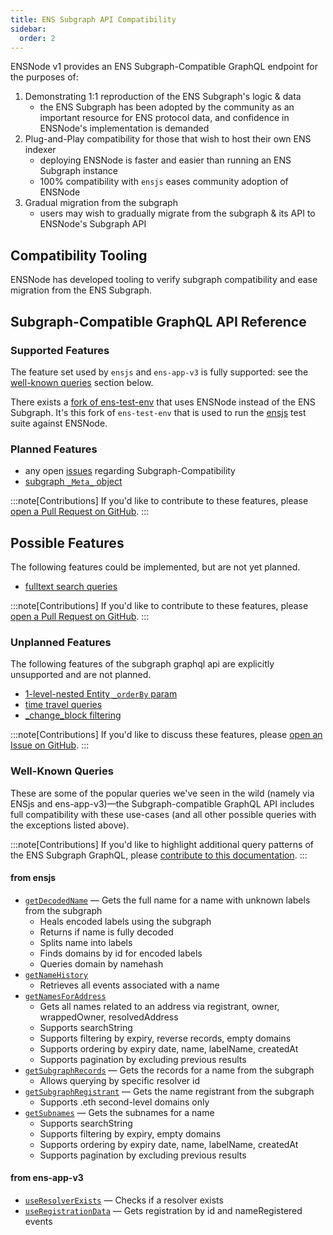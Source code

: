 ```yaml
---
title: ENS Subgraph API Compatibility
sidebar:
  order: 2
---
```



ENSNode v1 provides an ENS Subgraph-Compatible GraphQL endpoint for the purposes of:

1. Demonstrating 1:1 reproduction of the ENS Subgraph's logic & data
   - the ENS Subgraph has been adopted by the community as an important resource for ENS protocol data, and confidence in ENSNode's implementation is demanded
2. Plug-and-Play compatibility for those that wish to host their own ENS indexer
   - deploying ENSNode is faster and easier than running an ENS Subgraph instance
   - 100% compatibility with `ensjs` eases community adoption of ENSNode
3. Gradual migration from the subgraph
   - users may wish to gradually migrate from the subgraph & its API to ENSNode's Subgraph API

## Compatibility Tooling

ENSNode has developed tooling to verify subgraph compatibility and ease migration from the ENS Subgraph.

<LinkCard
  title="Subgraph Compatibility Tooling"
  href="../subgraph-compatibility-tooling"
/>

## Subgraph-Compatible GraphQL API Reference

### Supported Features

The feature set used by `ensjs` and `ens-app-v3` is fully supported: see the [well-known queries](#well-known-queries) section below.

There exists a [fork of ens-test-env](https://github.com/namehash/ens-test-env/) that uses ENSNode instead of the ENS Subgraph. It's this fork of `ens-test-env` that is used to run the [ensjs](https://github.com/namehash/ensjs) test suite against ENSNode.

### Planned Features

- any open [issues](https://github.com/namehash/ensnode/issues) regarding Subgraph-Compatibility
- [subgraph `_Meta_` object](https://thegraph.com/docs/en/subgraphs/querying/graphql-api/#subgraph-metadata)

:::note[Contributions]
If you'd like to contribute to these features, please [open a Pull Request on GitHub](https://github.com/namehash/ensnode).
:::

## Possible Features

The following features could be implemented, but are not yet planned.

- [fulltext search queries](https://thegraph.com/docs/en/subgraphs/querying/graphql-api/#fulltext-search-queries)

:::note[Contributions]
If you'd like to contribute to these features, please [open a Pull Request on GitHub](https://github.com/namehash/ensnode).
:::

### Unplanned Features

The following features of the subgraph graphql api are explicitly unsupported and are not planned.

- [1-level-nested Entity `_orderBy` param](https://thegraph.com/docs/en/subgraphs/querying/graphql-api/#example-for-nested-entity-sorting)
- [time travel queries](https://thegraph.com/docs/en/subgraphs/querying/graphql-api/#time-travel-queries)
- [\_change_block filtering](https://thegraph.com/docs/en/subgraphs/querying/graphql-api/#example-for-block-filtering)

:::note[Contributions]
If you'd like to discuss these features, please [open an Issue on GitHub](https://github.com/namehash/ensnode/issues).
:::

### Well-Known Queries

These are some of the popular queries we've seen in the wild (namely via ENSjs and ens-app-v3)—the Subgraph-compatible GraphQL API includes full compatibility with these use-cases (and all other possible queries with the exceptions listed above).

:::note[Contributions]
If you'd like to highlight additional query patterns of the ENS Subgraph GraphQL, please [contribute to this documentation](https://github.com/namehash/ensnode/issues).
:::

#### from ensjs

- [`getDecodedName`](https://github.com/ensdomains/ensjs/blob/17ab314/packages/ensjs/src/functions/subgraph/getDecodedName.ts) — Gets the full name for a name with unknown labels from the subgraph
  - Heals encoded labels using the subgraph
  - Returns if name is fully decoded
  - Splits name into labels
  - Finds domains by id for encoded labels
  - Queries domain by namehash
- [`getNameHistory`](https://github.com/ensdomains/ensjs/blob/17ab314/packages/ensjs/src/functions/subgraph/getNameHistory.ts)
  - Retrieves all events associated with a name
- [`getNamesForAddress`](https://github.com/ensdomains/ensjs/blob/17ab314/packages/ensjs/src/functions/subgraph/getNamesForAddress.ts)
  - Gets all names related to an address via registrant, owner, wrappedOwner, resolvedAddress
  - Supports searchString
  - Supports filtering by expiry, reverse records, empty domains
  - Supports ordering by expiry date, name, labelName, createdAt
  - Supports pagination by excluding previous results
- [`getSubgraphRecords`](https://github.com/ensdomains/ensjs/blob/17ab314/packages/ensjs/src/functions/subgraph/getSubgraphRecords.ts) — Gets the records for a name from the subgraph
  - Allows querying by specific resolver id
- [`getSubgraphRegistrant`](https://github.com/ensdomains/ensjs/blob/17ab314/packages/ensjs/src/functions/subgraph/getSubgraphRegistrant.ts) — Gets the name registrant from the subgraph
  - Supports .eth second-level domains only
- [`getSubnames`](https://github.com/ensdomains/ensjs/blob/17ab314/packages/ensjs/src/functions/subgraph/getSubnames.ts) — Gets the subnames for a name
  - Supports searchString
  - Supports filtering by expiry, empty domains
  - Supports ordering by expiry date, name, labelName, createdAt
  - Supports pagination by excluding previous results

#### from ens-app-v3

- [`useResolverExists`](https://github.com/ensdomains/ens-app-v3/blob/328692ae832618f8143916c143b7e4cb9e520811/src/hooks/useResolverExists.ts#L27) — Checks if a resolver exists
- [`useRegistrationData`](https://github.com/ensdomains/ens-app-v3/blob/328692ae832618f8143916c143b7e4cb9e520811/src/hooks/useRegistrationData.ts#L31) — Gets registration by id and nameRegistered events
